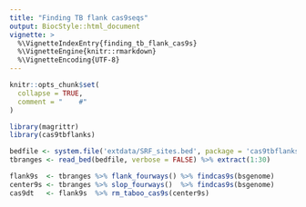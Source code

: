 ```yaml
---
title: "Finding TB flank cas9seqs"
output: BiocStyle::html_document
vignette: >
  %\VignetteIndexEntry{finding_tb_flank_cas9s}
  %\VignetteEngine{knitr::rmarkdown}
  %\VignetteEncoding{UTF-8}
---
```


```r
knitr::opts_chunk$set(
  collapse = TRUE,
  comment = "    #"
)
```

```r
library(magrittr)
library(cas9tbflanks)

bedfile <- system.file('extdata/SRF_sites.bed', package = 'cas9tbflanks')
tbranges <- read_bed(bedfile, verbose = FALSE) %>% extract(1:30)

flank9s  <- tbranges %>% flank_fourways() %>% findcas9s(bsgenome)
center9s <- tbranges %>% slop_fourways()  %>% findcas9s(bsgenome)
cas9dt   <- flank9s  %>% rm_taboo_cas9s(center9s)
```
